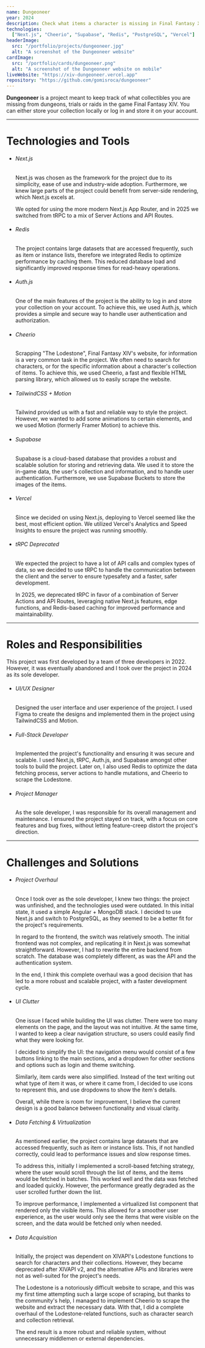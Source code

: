 ```yaml
---
name: Dungeoneer
year: 2024
description: Check what items a character is missing in Final Fantasy XIV.
technologies:
  ["Next.js", "Cheerio", "Supabase", "Redis", "PostgreSQL", "Vercel"]
headerImage:
  src: "/portfolio/projects/dungeoneer.jpg"
  alt: "A screenshot of the Dungeoneer website"
cardImage:
  src: "/portfolio/cards/dungeoneer.png"
  alt: "A screenshot of the Dungeoneer website on mobile"
liveWebsite: "https://xiv-dungeoneer.vercel.app"
repository: "https://github.com/gomisroca/dungeoneer"
---
```


<strong>Dungeoneer</strong> is a project meant to keep track of what
collectibles you are missing from dungeons, trials or raids in the game Final
Fantasy XIV. You can either store your collection locally or log in and store it
on your account.

<hr />

<h1 class="text-2xl">Technologies and Tools</h1>
<ul>
  <li>
    <h6 className="text-lg font-semibold">Next.js</h6>
    <p>
      Next.js was chosen as the framework for the project due to its simplicity,
      ease of use and industry-wide adoption. Furthermore, we knew large parts
      of the project could benefit from server-side rendering, which Next.js
      excels at.
    </p>
    <p>
      We opted for using the more modern Next.js App Router, and in 2025 we
      switched from tRPC to a mix of Server Actions and API Routes.
    </p>
  </li>
  <li>
    <h6 className="text-lg font-semibold">Redis</h6>
    <p>
      The project contains large datasets that are accessed frequently, such as
      item or instance lists, therefore we integrated Redis to optimize
      performance by caching them. This reduced database load and significantly
      improved response times for read-heavy operations.
    </p>
  </li>
  <li>
    <h6 className="text-lg font-semibold">Auth.js</h6>
    <p>
      One of the main features of the project is the ability to log in and store
      your collection on your account. To achieve this, we used Auth.js, which
      provides a simple and secure way to handle user authentication and
      authorization.
    </p>
  </li>
  <li>
    <h6 className="text-lg font-semibold">Cheerio</h6>
    <p>
      Scrapping "The Lodestone", Final Fantasy XIV's website, for information is
      a very common task in the project. We often need to search for characters,
      or for the specific information about a character's collection of items.
      To achieve this, we used Cheerio, a fast and flexible HTML parsing
      library, which allowed us to easily scrape the website.
    </p>
  </li>
  <li>
    <h6 className="text-lg font-semibold">TailwindCSS + Motion</h6>
    <p>
      Tailwind provided us with a fast and reliable way to style the project.
      However, we wanted to add some animations to certain elements, and we used
      Motion (formerly Framer Motion) to achieve this.
    </p>
  </li>
  <li>
    <h6 className="text-lg font-semibold">Supabase</h6>
    <p>
      Supabase is a cloud-based database that provides a robust and scalable
      solution for storing and retrieving data. We used it to store the in-game
      data, the user's collection and information, and to handle user
      authentication. Furthermore, we use Supabase Buckets to store the images
      of the items.
    </p>
  </li>
  <li>
    <h6 className="text-lg font-semibold">Vercel</h6>
    <p>
      Since we decided on using Next.js, deploying to Vercel seemed like the
      best, most efficient option. We utilized Vercel's Analytics and Speed
      Insights to ensure the project was running smoothly.
    </p>
  </li>
  <li>
    <h6 className="text-lg font-semibold">
      tRPC <span className="text-sm text-zinc-500 uppercase">Deprecated</span>
    </h6>
    <p>
      We expected the project to have a lot of API calls and complex types of
      data, so we decided to use tRPC to handle the communication between the
      client and the server to ensure typesafety and a faster, safer
      development.
    </p>
    <p>
      In 2025, we deprecated tRPC in favor of a combination of Server Actions
      and API Routes, leveraging native Next.js features, edge functions, and
      Redis-based caching for improved performance and maintainability.
    </p>
  </li>
</ul>

<hr />

<h1 class="text-2xl">Roles and Responsibilities</h1>
This project was first developed by a team of three developers in 2022. However,
it was eventually abandoned and I took over the project in 2024 as its sole
developer.
<ul>
  <li>
    <h6 className="text-lg font-semibold">UI/UX Designer</h6>
    <p>
      Designed the user interface and user experience of the project. I used
      Figma to create the designs and implemented them in the project using
      TailwindCSS and Motion.
    </p>
  </li>
  <li>
    <h6 className="text-lg font-semibold">Full-Stack Developer</h6>
    <p>
      Implemented the project's functionality and ensuring it was secure and
      scalable. I used Next.js, tRPC, Auth.js, and Supabase amongst other tools
      to build the project. Later on, I also used Redis to optimize the data
      fetching process, server actions to handle mutations, and Cheerio to
      scrape the Lodestone.
    </p>
  </li>
  <li>
    <h6 className="text-lg font-semibold">Project Manager</h6>
    <p>
      As the sole developer, I was responsible for its overall management and
      maintenance. I ensured the project stayed on track, with a focus on core
      features and bug fixes, without letting feature-creep distort the
      project's direction.
    </p>
  </li>
</ul>

<hr />

<h1 class="text-2xl">Challenges and Solutions</h1>
<ul>
  <li>
    <h6 className="text-lg font-semibold">Project Overhaul</h6>
    <p>
      Once I took over as the sole developer, I knew two things: the project was
      unfinished, and the technologies used were outdated. In this initial
      state, it used a simple Angular + MongoDB stack. I decided to use Next.js
      and switch to PostgreSQL, as they seemed to be a better fit for the
      project's requirements.
    </p>
    <p>
      In regard to the frontend, the switch was relatively smooth. The initial
      frontend was not complex, and replicating it in Next.js was somewhat
      straightforward. However, I had to rewrite the entire backend from
      scratch. The database was completely different, as was the API and the
      authentication system.
    </p>
    <p>
      In the end, I think this complete overhaul was a good decision that has
      led to a more robust and scalable project, with a faster development
      cycle.
    </p>
  </li>
  <li>
    <h6 className="text-lg font-semibold">UI Clutter</h6>
    <p>
      One issue I faced while building the UI was clutter. There were too many
      elements on the page, and the layout was not intuitive. At the same time,
      I wanted to keep a clear navigation structure, so users could easily find
      what they were looking for.
    </p>
    <p>
      I decided to simplify the UI: the navigation menu would consist of a few
      buttons linking to the main sections, and a dropdown for other sections
      and options such as login and theme switching.
    </p>
    <p>
      Similarly, item cards were also simplified. Instead of the text writing
      out what type of item it was, or where it came from, I decided to use
      icons to represent this, and use dropdowns to show the item's details.
    </p>
    <p>
      Overall, while there is room for improvement, I believe the current design
      is a good balance between functionality and visual clarity.
    </p>
  </li>
  <li>
    <h6 className="text-lg font-semibold">Data Fetching & Virtualization</h6>
    <p>
      As mentioned earlier, the project contains large datasets that are
      accessed frequently, such as item or instance lists. This, if not handled
      correctly, could lead to performance issues and slow response times.
    </p>
    <p>
      To address this, initially I implemented a scroll-based fetching strategy,
      where the user would scroll through the list of items, and the items would
      be fetched in batches. This worked well and the data was fetched and
      loaded quickly. However, the performance greatly degraded as the user
      scrolled further down the list.
    </p>
    <p>
      To improve performance, I implemented a virtualized list component that
      rendered only the visible items. This allowed for a smoother user
      experience, as the user would only see the items that were visible on the
      screen, and the data would be fetched only when needed.
    </p>
  </li>
  <li>
    <h6 className="text-lg font-semibold">Data Acquisition</h6>
    <p>
      Initially, the project was dependent on XIVAPI's Lodestone functions to
      search for characters and their collections. However, they became
      deprecated after XIVAPI v2, and the alternative APIs and libraries were
      not as well-suited for the project's needs.
    </p>
    <p>
      The Lodestone is a notoriously difficult website to scrape, and this was
      my first time attempting such a large scope of scraping, but thanks to the
      community's help, I managed to implement Cheerio to scrape the website and
      extract the necessary data. With that, I did a complete overhaul of the
      Lodestone-related functions, such as character search and collection
      retrieval.
    </p>
    <p>
      The end result is a more robust and reliable system, without unnecessary
      middlemen or external dependencies.
    </p>
  </li>
</ul>
